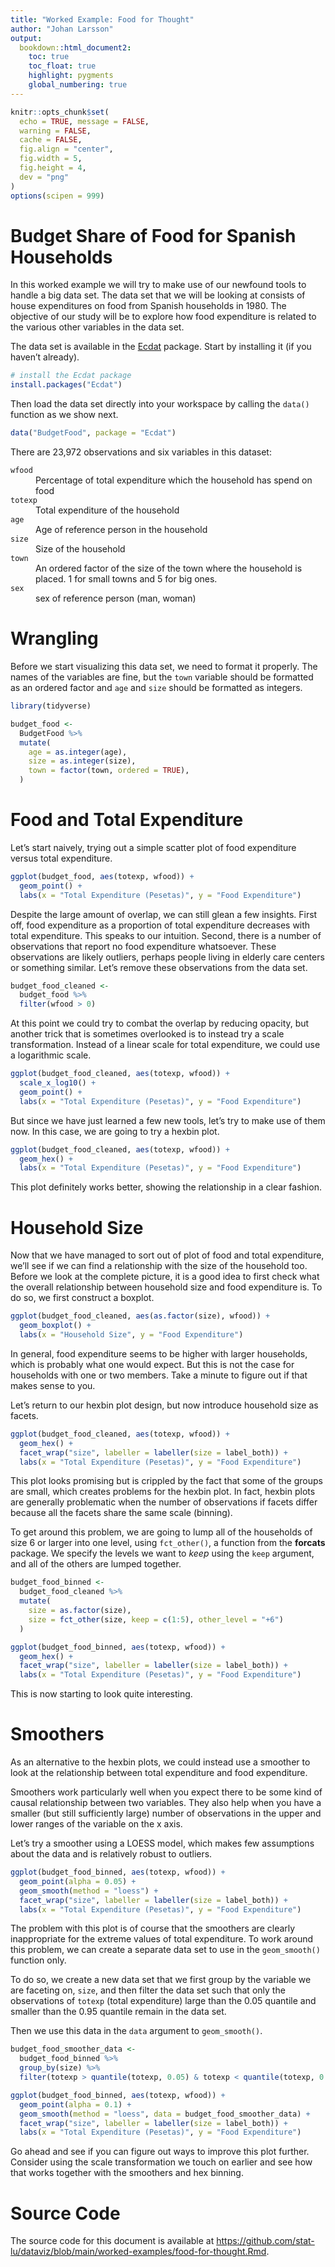```yaml
---
title: "Worked Example: Food for Thought"
author: "Johan Larsson"
output:
  bookdown::html_document2:
    toc: true
    toc_float: true
    highlight: pygments
    global_numbering: true
---
```


```r

knitr::opts_chunk$set(
  echo = TRUE, message = FALSE,
  warning = FALSE,
  cache = FALSE,
  fig.align = "center",
  fig.width = 5,
  fig.height = 4,
  dev = "png"
)
options(scipen = 999)
```

# Budget Share of Food for Spanish Households

In this worked example we will try to make use of our newfound tools to handle
a big data set. The data set that we will be looking at consists of house
expenditures on food from Spanish households in 1980. The objective of our
study will be to explore how food expenditure is related to the various
other variables in the data set.

The data set is available in the
[Ecdat](https://CRAN.R-project.org/package=Ecdat) package. Start by installing
it (if you haven't already).

```r
# install the Ecdat package
install.packages("Ecdat")
```

Then load the data set directly into your workspace by calling the `data()`
function as we show next.

```r
data("BudgetFood", package = "Ecdat")
```

There are 23,972 observations and six variables in this dataset:

`wfood`
: Percentage of total expenditure which the household has spend on food

`totexp`
: Total expenditure of the household

`age`
: Age of reference person in the household

`size`
: Size of the household

`town`
: An ordered factor of the size of the town where the household is placed.
  1 for small towns and 5 for big ones.

`sex`
: sex of reference person (man, woman)

# Wrangling

Before we start visualizing this data set, we need to format it properly.
The names of the variables are fine, but the `town` variable
should be formatted as an ordered factor and `age` and `size` should 
be formatted as integers.

```r
library(tidyverse)

budget_food <- 
  BudgetFood %>%
  mutate(
    age = as.integer(age),
    size = as.integer(size),
    town = factor(town, ordered = TRUE),
  )
```

# Food and Total Expenditure

Let's start naively, trying out a simple scatter plot of food expenditure
versus total expenditure.

```r
ggplot(budget_food, aes(totexp, wfood)) +
  geom_point() +
  labs(x = "Total Expenditure (Pesetas)", y = "Food Expenditure")
```

Despite the large amount of overlap, we can still glean a few insights. First
off, food expenditure as a proportion of total expenditure decreases with total
expenditure. This speaks to our intuition. Second, there is a number of
observations that report no food expenditure whatsoever. These observations are
likely outliers, perhaps people living in elderly care centers or something
similar. Let's remove these observations from the data set.

```r
budget_food_cleaned <- 
  budget_food %>%
  filter(wfood > 0)
```

At this point we could try to combat the overlap by reducing opacity, but
another trick that is sometimes overlooked is to instead try a scale
transformation. Instead of a linear scale for total expenditure, we could use a
logarithmic scale.

```r
ggplot(budget_food_cleaned, aes(totexp, wfood)) +
  scale_x_log10() +
  geom_point() + 
  labs(x = "Total Expenditure (Pesetas)", y = "Food Expenditure")
```

But since we have just learned a few new tools, let's try to make use of them
now. In this case, we are going to try a hexbin plot.

```r
ggplot(budget_food_cleaned, aes(totexp, wfood)) +
  geom_hex() + 
  labs(x = "Total Expenditure (Pesetas)", y = "Food Expenditure")
```

This plot definitely works better, showing the relationship in a clear fashion.

# Household Size

Now that we have managed to sort out of plot of food and total expenditure,
we'll see if we can find a relationship with the size of the household too.
Before we look at the complete picture, it is a good idea to first
check what the overall relationship between household size and food expenditure
is. To do so, we first construct a boxplot.

```r
ggplot(budget_food_cleaned, aes(as.factor(size), wfood)) +
  geom_boxplot() + 
  labs(x = "Household Size", y = "Food Expenditure")
```

In general, food expenditure seems to be higher with larger households, which
is probably what one would expect. But this is not the case for households
with one or two members. Take a minute to figure out if that makes sense to you.

Let's return to our hexbin plot design, but now introduce household size
as facets.

```r
ggplot(budget_food_cleaned, aes(totexp, wfood)) +
  geom_hex() +
  facet_wrap("size", labeller = labeller(size = label_both)) + 
  labs(x = "Total Expenditure (Pesetas)", y = "Food Expenditure")
```

This plot looks promising but is crippled by the fact that some of the groups
are small, which creates problems for the hexbin plot. In fact, hexbin plots
are generally problematic when the number of observations if facets
differ because all the facets share the same scale (binning).

To get around this problem, we are going to lump all of the households of
size 6 or larger into one level, using `fct_other()`, a function from the
**forcats** package. We specify the levels we want to *keep* using the
`keep` argument, and all of the others are lumped together.

```r
budget_food_binned <- 
  budget_food_cleaned %>%
  mutate(
    size = as.factor(size),
    size = fct_other(size, keep = c(1:5), other_level = "+6")
  )

ggplot(budget_food_binned, aes(totexp, wfood)) +
  geom_hex() +
  facet_wrap("size", labeller = labeller(size = label_both)) +
  labs(x = "Total Expenditure (Pesetas)", y = "Food Expenditure")
```

This is now starting to look quite interesting.

# Smoothers

As an alternative to the hexbin plots, we could instead use a smoother to look
at the relationship between total expenditure and food expenditure. 

Smoothers work particularly well when you expect there to be some kind of
causal relationship between two variables. They also help when you have a
smaller (but still sufficiently large) number of observations in the upper and
lower ranges of the variable on the x axis.

Let's try a smoother using a LOESS model, which makes few assumptions about the
data and is relatively robust to outliers.

```r
ggplot(budget_food_binned, aes(totexp, wfood)) +
  geom_point(alpha = 0.05) +
  geom_smooth(method = "loess") +
  facet_wrap("size", labeller = labeller(size = label_both)) +
  labs(x = "Total Expenditure (Pesetas)", y = "Food Expenditure")
```

The problem with this plot is of course that the smoothers are clearly
inappropriate for the extreme values of total expenditure. To work around
this problem, we can create a separate data set to use in the
`geom_smooth()` function only.

To do so, we create a new data set that we first group by the 
variable we are faceting on, `size`, and then filter the data set such
that only the observations of `totexp` (total expenditure) large than
the 0.05 quantile and smaller than the 0.95 quantile remain in the data set.

Then we use this data in the `data` argument to `geom_smooth()`.

```r
budget_food_smoother_data <-
  budget_food_binned %>%
  group_by(size) %>%
  filter(totexp > quantile(totexp, 0.05) & totexp < quantile(totexp, 0.95))

ggplot(budget_food_binned, aes(totexp, wfood)) +
  geom_point(alpha = 0.1) +
  geom_smooth(method = "loess", data = budget_food_smoother_data) +
  facet_wrap("size", labeller = labeller(size = label_both)) +
  labs(x = "Total Expenditure (Pesetas)", y = "Food Expenditure")
```

Go ahead and see if you can figure out ways to improve this plot further.
Consider using the scale transformation we touch on earlier and see how
that works together with the smoothers and hex binning.

# Source Code

The source code for this document is available at
<https://github.com/stat-lu/dataviz/blob/main/worked-examples/food-for-thought.Rmd>.
